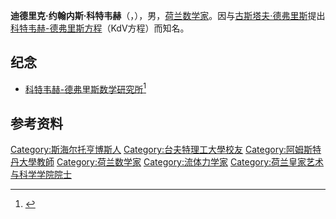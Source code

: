 {{Infobox scientist
| name              = 迪德里克·科特韦赫<br />Diederik Korteweg
| image             = D.J.Korteweg.JPG
| image_size        = 200px
| caption           = Diederik Johannes Korteweg
| birth_date        = {{birth date|1848|03|31|df=y}}
| birth_place       = [[斯海尔托亨博斯|斯海尔托亨博斯]]
| death_date        = {{death date and age|1941|05|10|1848|03|31|df=y}}
| death_place       = [[阿姆斯特丹|阿姆斯特丹]]
| nationality       = {{NLD}}
| fields            = [[数学|数学]]
| workplaces        = [[阿姆斯特丹大学|阿姆斯特丹大学]]
| alma_mater        = [[阿姆斯特丹大学|阿姆斯特丹大学]]
| doctoral_advisor  = [[约翰内斯·范德瓦耳斯|约翰内斯·范德瓦耳斯]]
| doctoral_students = {{tsl|en|Johan Antony Barrau||J. A. Barrau}}<br>[[鲁伊兹·布劳威尔|鲁伊兹·布劳威尔]]<br>[[古斯塔夫·德弗里斯|古斯塔夫·德弗里斯]]<br>{{tsl|en|Gerrit Mannoury||Gerrit Mannoury}}<br>{{tsl|en|Julius Wolff (mathematician)||Julius Wolff}}<br>{{tsl|en|Willem Abraham Wythoff||Willem Wythoff}}
| known_for         = [[KdV方程|KdV方程]]<br />{{tsl|en|Moens–Korteweg equation||Moens–Korteweg equation}}<ref>{{Citation |last1=Gosling |first1=R.G. |last2=Budge |first2=M.M. |title=Terminology for Describing the Elastic Behavior of Arteries |journal=Hypertension |year=2003 |volume=41 |issue=6 |pages=1180–1182 |doi=10.1161/01.HYP.0000072271.36866.2A|pmid=12756217 |citeseerx=10.1.1.542.5166 }}</ref>
| awards            = 
}}
'''迪德里克·约翰内斯·科特韦赫'''（{{lang-en|Diederik Johannes Korteweg}}，{{bd|1848年|3月31日|1941年|5月10日|}}），男，[[荷兰|荷兰]][[数学家|数学家]]。因与[[古斯塔夫·德弗里斯|古斯塔夫·德弗里斯]]提出[[科特韦赫-德弗里斯方程|科特韦赫-德弗里斯方程]]（KdV方程）而知名。

== 纪念 ==
* [[科特韦赫-德弗里斯数学研究所|科特韦赫-德弗里斯数学研究所]]<ref>{{Cite web|last=|first=|date=|title=D.J. Korteweg and G. de Vries - Korteweg-de Vries Institute for Mathematics|url=https://kdvi.uva.nl/about/korteweg-and-de-vries/korteweg-and-de-vries.html|archive-url=|archive-date=|access-date=2021-01-11|website=Korteweg de Vries Instituut - University of Amsterdam|language=en}}</ref>

== 参考资料 ==
{{reflist}}

{{阿姆斯特丹大学}}

{{Authority control}}
{{DEFAULTSORT:Korteweg}}
[[Category:斯海尔托亨博斯人|Category:斯海尔托亨博斯人]]
[[Category:台夫特理工大學校友|Category:台夫特理工大學校友]]
[[Category:阿姆斯特丹大學教師|Category:阿姆斯特丹大學教師]]
[[Category:荷兰数学家|Category:荷兰数学家]]
[[Category:流体力学家|Category:流体力学家]]
[[Category:荷兰皇家艺术与科学学院院士|Category:荷兰皇家艺术与科学学院院士]]